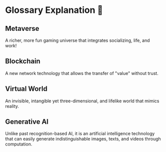 # Glossary Explanation 📕

## Metaverse

A richer, more fun gaming universe that integrates socializing, life, and work!

## Blockchain

A new network technology that allows the transfer of "value" without trust.

## Virtual World

An invisible, intangible yet three-dimensional, and lifelike world that mimics reality.

## Generative AI

Unlike past recognition-based AI, it is an artificial intelligence technology that can easily generate indistinguishable images, texts, and videos through computation.
